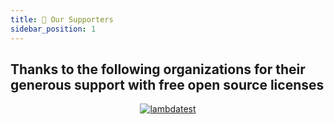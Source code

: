 ```yaml
---
title: 👏 Our Supporters
sidebar_position: 1
---
```


## Thanks to the following organizations for their generous support with free open source licenses


<div align="center">
    <a 
        href="http://www.lambdatest.com?fp_ref=wasiq95" 
        target="_blank" 
        style={{ outline: 'none', border: 'none' }}>
        <img 
            src="https://d2gdx5nv84sdx2.cloudfront.net/uploads/n3ufe5o3/marketing_asset/banner/6476/728_x_90.png" 
            alt="lambdatest" />
    </a>
    <br/>
    <a 
        href="http://www.browserstack.com" 
        target="_blank" 
        style={{ outline: 'none', border: 'none' }}>
        <ThemedImage 
            sources={{
                light: useBaseUrl('/img/docs/community/our-supporters/BrowserStack-Dark.png'),
                dark: useBaseUrl('/img/docs/community/our-supporters/BrowserStack-Dark.png'),
            }}
            alt="browserstack" />
    </a>
</div>
